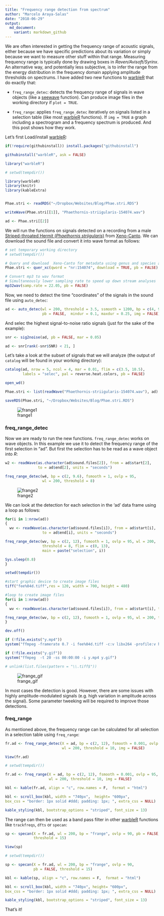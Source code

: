 ```yaml
---
title: "Frequency range detection from spectrum"
author: "Marcelo Araya-Salas"
date: "2018-06-29"
output: 
  md_document:
    variant: markdown_github
---
```


We are often interested in getting the frequency range of acoustic signals, either because we have specific predictions about its variation or simply because we want to measure other stuff within that range. Measuring frequency range is typically done by drawing boxes in *Raven/Avisoft/Syrinx*. An alternative way, and potentially less subjective, is to infer the range from the energy distribution in the frequency domain applying amplitude thresholds on spectrums. I have added two new functions to [warbleR](https://cran.r-project.org/package=warbleR) that do exactly that:

* `freq_range_detec`: detects the frequency range of signals in wave objects (like a [seewave](https://cran.r-project.org/package=seewave) function). Can produce image files in the working directory if `plot = TRUE`.

* `freq_range`: applies `freq_range_detec` iteratively on signals listed in a selection table (like most [warbleR](https://cran.r-project.org/package=warbleR) functions). If `img = TRUE` a graph including a spectrogram and a frequency spectrum is produced. And this post shows how they work.

 Let's first Load/install [warbleR](https://cran.r-project.org/package=warbleR):
 
```r

if(!require(githubinstall)) install.packages("githubinstall")

githubinstall("warbleR", ask = FALSE)

library("warbleR")

```

```r

# setwd(tempdir())

library(warbleR)
library(knitr)
library(kableExtra)


Phae.stri <- readRDS("~/Dropbox/Websites/Blog/Phae.stri.RDS")

writeWave(Phae.stri[[1]], "Phaethornis-striigularis-154074.wav")

ad <- Phae.stri[[2]]


```

We will run the functions on signals detected on a recording from a male [Striped-throated Hermit (*Phaethornis striigularis*)](https://neotropical.birds.cornell.edu/Species-Account/nb/species/stther2/overview) from [Xeno-Canto](http://xeno-canto.org). We can download the sound file and convert it into wave format as follows:

```r

# set temporary working directory
# setwd(tempdir())

# Query and download  Xeno-Canto for metadata using genus and species as keywords
Phae.stri <- quer_xc(qword = "nr:154074", download = TRUE, pb = FALSE)

# Convert mp3 to wav format
# Simultaneously lower sampling rate to speed up down stream analyses
mp32wav(samp.rate = 22.05, pb = FALSE)

```

Now, we need to detect the time "coordinates" of the signals in the sound file using `auto_detec`:

```r

ad <- auto_detec(wl = 200, threshold = 3.5, ssmooth = 1200, bp = c(4, 9.6), 
                 pb = FALSE,  mindur = 0.1, maxdur = 0.25, img = FALSE)

```

And selec the highest signal-to-noise ratio signals (just for the sake of the example):

```r
snr <- sig2noise(ad, pb = FALSE, mar = 0.05)

ad <- snr[rank(-snr$SNR) < 21, ]

```

Let's take a look at the subset of signals that we will analyze (the output of `catalog` will be found in your working directory):

```r

catalog(ad, nrow = 5, ncol = 4, mar = 0.01, flim = c(3.5, 10.5), 
        labels = "selec", pal = reverse.heat.colors, pb = FALSE)

open_wd()

```

```r

Phae.stri <- list(readWave("Phaethornis-striigularis-154074.wav"), ad)

saveRDS(Phae.stri, "~/Dropbox/Websites/Blog/Phae.stri.RDS")

```

![frange1](frange_catalog.png)

### freq_range_detec

Now we are ready to run the new functions. `freq_range_detec` works on wave objects. In this example we use it to detect the frequency range of the first selection in "ad". But first the selection has to be read as a wave object into *R*: 

```r

w2 <- readWave(as.character(ad$sound.files[2]), from = ad$start[2], 
               to = ad$end[2], units = "seconds")

freq_range_detec(w4, bp = c(2, 9.6), fsmooth = 1, ovlp = 95, 
                 wl = 200, threshold = 8)

```

![frange2](frange_freq_range_detec.png)

We can look at the detection for each selection in the 'ad' data frame using a loop as follows:

```r

for(i in 1:nrow(ad))
{
  wv <- readWave(as.character(ad$sound.files[i]), from = ad$start[i], 
                 to = ad$end[i], units = "seconds")

freq_range_detec(wv, bp = c(2, 12), fsmooth = 1, ovlp = 95, wl = 200, 
                 threshold = 8, flim = c(0, 13), 
                 main = paste("selection", i))

Sys.sleep(0.8)
}
```


```r

setwd(tempdir())

#start graphic device to create image files
tiff("fee%04d.tiff",res = 120, width = 700, height = 480)

#loop to create image files 
for(i in 1:nrow(ad))
{
  wv <- readWave(as.character(ad$sound.files[i]), from = ad$start[i], to = ad$end[i], units = "seconds")

freq_range_detec(wv, bp = c(2, 12), fsmooth = 1, ovlp = 95, wl = 200, threshold = 8, flim = c(0, 13), main = paste("selection", i))
}

dev.off()

if (!file.exists("y.mp4"))
system("ffmpeg -framerate 0.7 -i fee%04d.tiff -c:v libx264 -profile:v high -crf 2 -pix_fmt yuv420p y.mp4")

if (!file.exists("y.gif"))
system("ffmpeg  -t 20 -ss 00:00:00 -i y.mp4 y.gif")

# unlink(list.files(pattern = "\\.tiff$"))

```

![frange_gif](frange_2.gif)

In most cases the detection is good. However, there are some issues with highly amplitude-modulated signals (e.g. high variation in amplitude across the signal). Some parameter tweeking will be required to improve those detections. 


### freq_range

As mentioned above, the frequency range can be calculated for all selection in a selection table using `freq_range`:

```r

fr.ad <- freq_range_detec(X = ad, bp = c(2, 12), fsmooth = 0.001, ovlp = 95, 
                          wl = 200, threshold = 10, img = FALSE)

View(fr.ad)

```

```r
# setwd(tempdir())

fr.ad <- freq_range(X = ad, bp = c(2, 12), fsmooth = 0.001, ovlp = 95, 
                    wl = 200, threshold = 10, img = FALSE)

kbl <- kable(fr.ad, align = "c", row.names = F,  format = "html")

kbl <- scroll_box(kbl, width = "740px",  height= "600px",
box_css = "border: 1px solid #ddd; padding: 1px; ", extra_css = NULL)

kable_styling(kbl, bootstrap_options = "striped", font_size = 13)
```

The range can then be used as a band pass filter in other [warbleR](https://cran.r-project.org/package=warbleR) functions like `trackfreqs`, `dfts` or `specan`:

```r

sp <- specan(X = fr.ad, wl = 200, bp = "frange", ovlp = 90, pb = FALSE, 
             threshold = 15)

View(sp)

```


```r
# setwd(tempdir())

sp <- specan(X = fr.ad, wl = 200, bp = "frange", ovlp = 90, 
             pb = FALSE, threshold = 15)

kbl <- kable(sp, align = "c", row.names = F,  format = "html")

kbl <- scroll_box(kbl, width = "740px", height= "600px",
box_css = "border: 1px solid #ddd; padding: 1px; ", extra_css = NULL) 

kable_styling(kbl, bootstrap_options = "striped", font_size = 13)
```

That's it!
